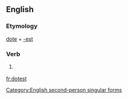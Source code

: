 ==English==

===Etymology===
[[dote]] + [[-est]]

===Verb===
{{infl|en|verb form}}

# {{archaic}} {{form of|Second-person singular simple present form|dote}}

[[Category:English second-person singular forms]]

[[fr:dotest]]